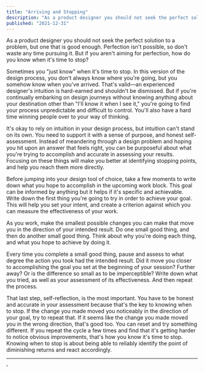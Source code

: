 ```yaml
---
title: "Arriving and Stopping"
description: "As a product designer you should not seek the perfect solution to a problem, but one that is good enough."
published: "2021-12-31"
---
```


As a product designer you should not seek the perfect solution to a problem, but one that is good enough. Perfection isn't possible, so don't waste any time pursuing it. But if you aren't aiming for perfection, how do you know when it's time to stop?

Sometimes you "just know" when it's time to stop. In this version of the design process, you don't always know where you're going, but you somehow know when you've arrived. That's valid—an experienced designer's intuition is hard-earned and shouldn't be dismissed. But if you're continually embarking on design journeys without knowing anything about your destination other than "I'll know it when I see it," you're going to find your process unpredictable and difficult to control. You'll also have a hard time winning people over to your way of thinking.

It's okay to rely on intuition in your design process, but intuition can't stand on its own. You need to support it with a sense of purpose, and honest self-assessment. Instead of meandering through a design problem and hoping you hit upon an answer that feels right, you can be purposeful about what you're trying to accomplish and accurate in assessing your results. Focusing on these things will make you better at identifying stopping points, and help you reach them more directly.

Before jumping into your design tool of choice, take a few moments to write down what you hope to accomplish in the upcoming work block. This goal can be informed by anything but it helps if it's specific and achievable. Write down the first thing you're going to try in order to achieve your goal. This will help you set your intent, and create a criterion against which you can measure the effectiveness of your work.

As you work, make the smallest possible changes you can make that move you in the direction of your intended result. Do one small good thing, and then do another small good thing. Think about why you're doing each thing, and what you hope to achieve by doing it.

Every time you complete a small good thing, pause and assess to what degree the action you took had the intended result. Did it move you closer to accomplishing the goal you set at the beginning of your session? Further away? Or is the difference so small as to be imperceptible? Write down what you tried, as well as your assessment of its effectiveness. And then repeat the process.

That last step, self-reflection, is the most important. You have to be honest and accurate in your assessment because that's the key to knowing when to stop. If the change you made moved you noticeably in the direction of your goal, try to repeat that. If it seems like the change you made moved you in the wrong direction, that's good too. You can reset and try something different. If you repeat the cycle a few times and find that it's getting harder to notice obvious improvements, that's how you know it's time to stop. Knowing when to stop is about being able to reliably identify the point of diminishing returns and react accordingly.

---
’